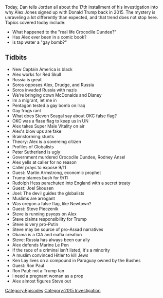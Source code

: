 {{DEFAULTSORT:
    #_EPISODE_0080:October 16-26, 2015
}}{{Episode
    | title             = October 16-26, 2015
    | caption           = Listen to this episode on [https://knowledgefight.libsyn.com/knowledge-fight-october-16-26-2015 Libsyn] [https://open.spotify.com/episode/284jt75mH3k4JYlPAsUkLn Spotify], Read the [[Transcript/80: October 16-26, 2015|Unofficial Transcript]]
    | episodeNumber     = 80
    | length            = 03:23:47
    | airDate           = September 5, 2017
    | coverageStartDate = October 16, 2015
    | coverageEndDate   = October 26, 2015
    | episodeType       = [[:Category:2015 Investigation|2015 Investigation]]
    | appearance        = [[Jar Jar Binks]], [[Captain America]], [[Red Skull]], [[George Soros]], [[Peter Sutherland]], [[Rodney Ansel]], [[Martin Armstrong]], [[Rudolph Hess]], [[Joel Skousen]], [[Steve Pieczenik]], [[Marine Le Pen]], [[Ken Lay]], [[Ron Paul]]
    | beverage          = Sparkling Ice Cherry Limeade
    | oocDrop           = Jar Jar Binks has a Caribbean black accent
    | previousEpisode   = [[79: Meet Captain Mark Richards]]
    | nextEpisode       = [[81: September 6-7, 2017]]
}}

{{Stub}}

Today, Dan tells Jordan all about the 17th installment of his investigation into why Alex Jones signed up with Donald Trump back in 2015. The mystery is unraveling a lot differently than expected, and that trend does not stop here. Topics covered today include:

*What happened to the "real life Crocodile Dundee?"
*Has Alex ever been in a comic book?
*Is tap water a "gay bomb?"

==Tidbits==

*New Captain America is black
*Alex works for Red Skull
*Russia is great
*Soros opposes Alex, Drudge, and Russia
*Soros invaded Russia with nazis
*We're bringing down McDonalds and Disney
*Im a migrant, let me in
*Pentagon tested a gay bomb on Iraq
*Gay frogs rant
*What does Steven Seagal say about OKC false flag?
*OKC was a flase flag to keep us in UN
*Alex takes Super Male Vitality on air
*Alex's blow ups are fake
*Brainstorming stunts
*Theory: Alex is a sovereing citizen
*Profiles of Globalists
*Peter Sutherland is ugly
*Government murdered Crocodile Dundee, Rodney Ansel
*Alex yells at caller for no reason
*Caller prays to expose 9/11
*Guest: Martin Armstrong, economic prophet
*Trump blames bush for 9/11
*Rudolph Hess parachuted into England with a secret treaty
*Guest: Joel Skousen
*Joel: The devil guides the globalists
*Muslims are arrogant
*Was oregon a false flag, like Newtown?
*Guest: Steve Pieczenik
*Steve is running psyops on Alex
*Steve claims responsibility for Trump
*Steve is very pro-Putin
*Steve may be source of pro-Assad narratives
*Obama is a CIA and mafia creation
*Steve: Russia has always been our ally
*Alex defends Marine Le Pen
*If the race of a criminal isn't listed, it's a minority
*A muslim convinced Hitler to kill Jews
*Ken Lay lives on a compound in Paraguay owned by the Bushes
*Guest: Ron Paul
*Ron Paul: not a Trump fan
*I need a pregnant woman as a prop
*Alex almost figures Steve out

[[Category:Episodes]]
[[Category:2015 Investigation]]
